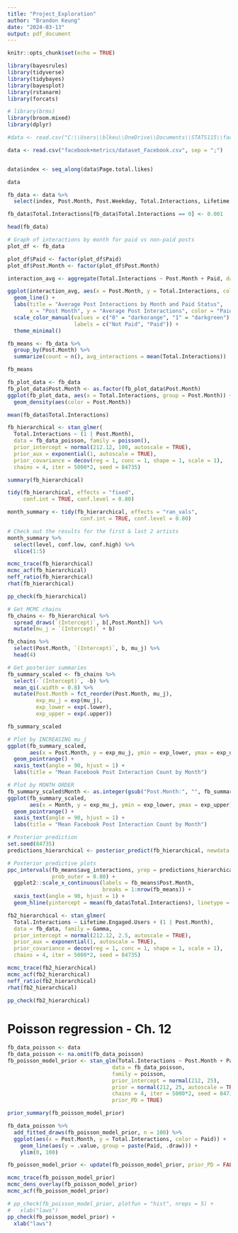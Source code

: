 ```yaml
---
title: "Project_Exploration"
author: "Brandon Keung"
date: "2024-03-13"
output: pdf_document
---
```


```r
knitr::opts_chunk$set(echo = TRUE)
```

```r
library(bayesrules)
library(tidyverse)
library(tidybayes)
library(bayesplot)
library(rstanarm)
library(forcats)

# library(brms)
library(broom.mixed)
library(dplyr)
```

```r
#data <- read.csv("C:\\Users\\blkeu\\OneDrive\\Documents\\STATS115\\facebook+metrics\\dataset_Facebook.csv", sep=";")

data <- read.csv("facebook+metrics/dataset_Facebook.csv", sep = ";")


data$index <- seq_along(data$Page.total.likes)

data
```

```r
fb_data <- data %>% 
  select(index, Post.Month, Post.Weekday, Total.Interactions, Lifetime.Engaged.Users, Type, Paid)

fb_data$Total.Interactions[fb_data$Total.Interactions == 0] <- 0.001

head(fb_data)
```

```r
# Graph of interactions by month for paid vs non-paid posts
plot_df <- fb_data

plot_df$Paid <- factor(plot_df$Paid)
plot_df$Post.Month <- factor(plot_df$Post.Month)

interaction_avg <- aggregate(Total.Interactions ~ Post.Month + Paid, data = plot_df, FUN = mean)

ggplot(interaction_avg, aes(x = Post.Month, y = Total.Interactions, color = factor(Paid), group = Paid)) +
  geom_line() +
  labs(title = "Average Post Interactions by Month and Paid Status",
       x = "Post Month", y = "Average Post Interactions", color = "Paid Status") +
  scale_color_manual(values = c("0" = "darkorange", "1" = "darkgreen"), 
                     labels = c("Not Paid", "Paid")) +
  theme_minimal()

```


```r
fb_means <- fb_data %>% 
  group_by(Post.Month) %>% 
  summarize(count = n(), avg_interactions = mean(Total.Interactions))

fb_means
```

```r
fb_plot_data <- fb_data
fb_plot_data$Post.Month <- as.factor(fb_plot_data$Post.Month)
ggplot(fb_plot_data, aes(x = Total.Interactions, group = Post.Month)) + 
  geom_density(aes(color = Post.Month))
```

```r
mean(fb_data$Total.Interactions)
```

```r
fb_hierarchical <- stan_glmer(
  Total.Interactions ~ (1 | Post.Month), 
  data = fb_data_poisson, family = poisson(),
  prior_intercept = normal(212.12, 100, autoscale = TRUE),
  prior_aux = exponential(1, autoscale = TRUE),
  prior_covariance = decov(reg = 1, conc = 1, shape = 1, scale = 1),
  chains = 4, iter = 5000*2, seed = 84735)

summary(fb_hierarchical)
```

```r
tidy(fb_hierarchical, effects = "fixed", 
     conf.int = TRUE, conf.level = 0.80)

month_summary <- tidy(fb_hierarchical, effects = "ran_vals", 
                       conf.int = TRUE, conf.level = 0.80)

# Check out the results for the first & last 2 artists
month_summary %>% 
  select(level, conf.low, conf.high) %>% 
  slice(1:5)
```


```r
mcmc_trace(fb_hierarchical)
mcmc_acf(fb_hierarchical)
neff_ratio(fb_hierarchical)
rhat(fb_hierarchical)
```

```r
pp_check(fb_hierarchical)
```

```r
# Get MCMC chains
fb_chains <- fb_hierarchical %>%
  spread_draws(`(Intercept)`, b[,Post.Month]) %>% 
  mutate(mu_j = `(Intercept)` + b)

fb_chains %>% 
  select(Post.Month, `(Intercept)`, b, mu_j) %>% 
  head(4)
```

```r
# Get posterior summaries
fb_summary_scaled <- fb_chains %>% 
  select(-`(Intercept)`, -b) %>% 
  mean_qi(.width = 0.8) %>% 
  mutate(Post.Month = fct_reorder(Post.Month, mu_j),
         exp_mu_j = exp(mu_j),
         exp_lower = exp(.lower),
         exp_upper = exp(.upper))

fb_summary_scaled
```

```r
# Plot by INCREASING mu_j
ggplot(fb_summary_scaled, 
       aes(x = Post.Month, y = exp_mu_j, ymin = exp_lower, ymax = exp_upper)) +
  geom_pointrange() +
  xaxis_text(angle = 90, hjust = 1) +
  labs(title = "Mean Facebook Post Interaction Count by Month")

# Plot by MONTH ORDER
fb_summary_scaled$Month <- as.integer(gsub("Post.Month:", "", fb_summary_scaled$Post.Month))
ggplot(fb_summary_scaled, 
       aes(x = Month, y = exp_mu_j, ymin = exp_lower, ymax = exp_upper)) +
  geom_pointrange() +
  xaxis_text(angle = 90, hjust = 1) +
  labs(title = "Mean Facebook Post Interaction Count by Month")
```

```r
# Posterior prediction
set.seed(84735)
predictions_hierarchical <- posterior_predict(fb_hierarchical, newdata = fb_means)

# Posterior predictive plots
ppc_intervals(fb_means$avg_interactions, yrep = predictions_hierarchical, 
              prob_outer = 0.80) +
  ggplot2::scale_x_continuous(labels = fb_means$Post.Month, 
                              breaks = 1:nrow(fb_means)) +
  xaxis_text(angle = 90, hjust = 1) +
  geom_hline(yintercept = mean(fb_data$Total.Interactions), linetype = "dashed")

```



```r
fb2_hierarchical <- stan_glmer(
  Total.Interactions ~ Lifetime.Engaged.Users + (1 | Post.Month), 
  data = fb_data, family = Gamma,
  prior_intercept = normal(212.12, 2.5, autoscale = TRUE),
  prior_aux = exponential(1, autoscale = TRUE),
  prior_covariance = decov(reg = 1, conc = 1, shape = 1, scale = 1),
  chains = 4, iter = 5000*2, seed = 84735)
```


```r
mcmc_trace(fb2_hierarchical)
mcmc_acf(fb2_hierarchical)
neff_ratio(fb2_hierarchical)
rhat(fb2_hierarchical)
```

```r
pp_check(fb2_hierarchical)
```


# Poisson regression - Ch. 12
```r
fb_data_poisson <- data
fb_data_poisson <- na.omit(fb_data_poisson)
fb_poisson_model_prior <- stan_glm(Total.Interactions ~ Post.Month + Paid, 
                                 data = fb_data_poisson, 
                                 family = poisson,
                                 prior_intercept = normal(212, 25),
                                 prior = normal(212, 25, autoscale = TRUE),
                                 chains = 4, iter = 5000*2, seed = 84735, 
                                 prior_PD = TRUE)

prior_summary(fb_poisson_model_prior)
```

```r
fb_data_poisson %>%
  add_fitted_draws(fb_poisson_model_prior, n = 100) %>%
  ggplot(aes(x = Post.Month, y = Total.Interactions, color = Paid)) +
    geom_line(aes(y = .value, group = paste(Paid, .draw))) + 
    ylim(0, 100)
```

```r
fb_poisson_model_prior <- update(fb_poisson_model_prior, prior_PD = FALSE)

mcmc_trace(fb_poisson_model_prior)
mcmc_dens_overlay(fb_poisson_model_prior)
mcmc_acf(fb_poisson_model_prior)
```

```r
# pp_check(fb_poisson_model_prior, plotfun = "hist", nreps = 5) + 
#   xlab("laws")
pp_check(fb_poisson_model_prior) + 
  xlab("laws")
```








